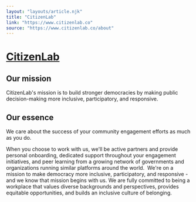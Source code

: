```yaml
---
layout: "layouts/article.njk"
title: "CitizenLab"
link: "https://www.citizenlab.co"
source: "https://www.citizenlab.co/about"
---
```


# [CitizenLab](https://www.citizenlab.co)

## Our mission

CitizenLab's mission is to build stronger democracies by making public decision-making more inclusive, participatory, and responsive.

## Our essence

We care about the success of your community engagement efforts as much as you do.

When you choose to work with us, we'll be active partners and provide personal onboarding, dedicated support throughout your engagement initiatives, and peer learning from a growing network of governments and organizations running similar platforms around the world.
‍
We're on a mission to make democracy more inclusive, participatory, and responsive - and we know that mission begins with us. We are fully committed to being a workplace that values diverse backgrounds and perspectives, provides equitable opportunities, and builds an inclusive culture of belonging.